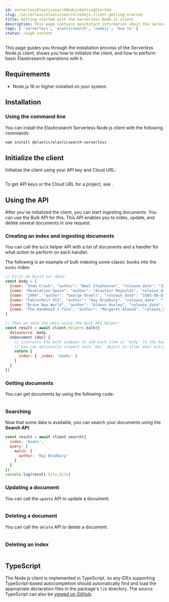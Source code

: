 ```yaml
---
id: serverlessElasticsearchNodejsGettingStarted
slug: /serverless/elasticsearch/nodejs-client-getting-started
title: Getting started with the Serverless Node.js client
description: This page contains quickstart information about the Serverless Node.js client.
tags: [ 'serverless', 'elasticsearch', 'nodejs', 'how to' ]
status: rough content
---
```



<RoughContent />

This page guides you through the installation process of the Serverless Node.js 
client, shows you how to initialize the client, and how to perform basic 
Elasticsearch operations with it.

## Requirements

* Node.js 16 or higher installed on your system.

## Installation

### Using the command line

You can install the Elasticsearch Serverless Node.js client with the following 
commands:

```bash
npm install @elastic/elasticsearch-serverless
```

## Initialize the client

Initialize the client using your API key and Cloud URL:

```js

```

To get API keys or the Cloud URL for a project, see <DocLink id="serverlessElasticsearchGetStarted" />.

## Using the API

After you've initialized the client, you can start ingesting documents. You can use
the Bulk API for this. This API enables you to index, update, and delete several
documents in one request.

### Creating an index and ingesting documents

You can call the `bulk` helper API with a list of documents and a handler for 
what action to perform on each handler. 

The following is an example of bulk indexing some classic books into the `books` 
index:

```js
// First we build our data:
const body = [
  {name: "Snow Crash", "author": "Neal Stephenson", "release_date": "1992-06-01", "page_count": 470},
  {name: "Revelation Space", "author": "Alastair Reynolds", "release_date": "2000-03-15", "page_count": 585},
  {name: "1984", "author": "George Orwell", "release_date": "1985-06-01", "page_count": 328},
  {name: "Fahrenheit 451", "author": "Ray Bradbury", "release_date": "1953-10-15", "page_count": 227},
  {name: "Brave New World", "author": "Aldous Huxley", "release_date": "1932-06-01", "page_count": 268},
  {name: "The Handmaid's Tale", "author": "Margaret Atwood", "release_date": "1985-06-01", "page_count": 311}
]

// Then we send the data using the bulk API helper:
const result = await client.helpers.bulk({
  datasource: body,
  onDocument (doc) {
    // instructs the bulk indexer to add each item in `body` to the books index
    // you can optionally inspect each `doc` object to alter what action is performed per document
    return {
      index: { _index: 'books' }
    }
  }
})
```


### Getting documents

You can get documents by using the following code:

```js

```


### Searching

Now that some data is available, you can search your documents using the 
**Search API**:

```js
const result = await client.search({
  index: 'books',
  query: {
    match: {
      author: 'Ray Bradbury'
    }
  }
})
console.log(result.hits.hits)
```


### Updating a document

You can call the `update` API to update a document:

```js

```

### Deleting a document

You can call the `delete` API to delete a document:

```js

```


### Deleting an index


```js

```


## TypeScript

The Node.js client is implemented in TypeScript, so any IDEs supporting 
TypeScript-based autocompletion should automatically find and load the 
appropriate declaration files in the package's `lib` directory.
The source TypeScript can also be 
[viewed on GitHub](https://github.com/elastic/elasticsearch-serverless-js/tree/main/src).